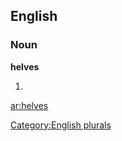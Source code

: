 ==English==

===Noun===
'''helves'''

# {{plural of|[[helve]]}}

[[Category:English plurals]]

[[ar:helves]]